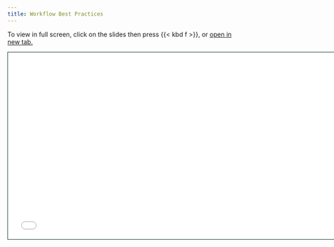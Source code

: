 ```yaml
---
title: Workflow Best Practices 
---
```



To view in full screen, click on the slides then press {{< kbd  f >}}, or <a href = "best-practices-slides.html" target="_blank">open in new tab.</a>


```{=html}
<iframe class="slide-deck" src="best-practices-slides.html" height="420" width="747" style="border: 1px solid #123233;"></iframe>
```